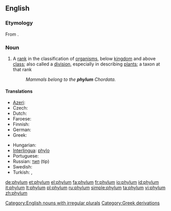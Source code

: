 {{wikipedia|Phylum}}
==English==

===Etymology===
From {{etyl|grc}} {{term|φῦλον||tribe, race|tr=phulon|lang=grc|sc=polytonic}}.

===Noun===
{{en-noun|phyl|a|pl2=phylums}}

# {{context|biology|taxonomy}} A [[rank]] in the classification of [[organism]]s, below [[kingdom]] and above [[class]]; also called a [[division]], especially in describing [[plant]]s; a taxon at that rank
#: ''Mammals belong to the '''phylum''' Chordata.''

====Translations====
{{trans-top|(biology, taxonomy) A rank in the classification of organisms, below kingdom and above class}}
* [[Azeri]]: {{t-|az|tip|xs=Azeri}}
* Czech: {{t+|cs|kmen|m}}
* Dutch: {{t+|nl|stam}}
* Faroese: {{t-|fo|fylki|n|xs=Faroese}}
* Finnish: {{t-|fi|pääjakso}}
* German: {{t+|de|Stamm|m}}
* Greek: {{t+|el|φύλο|n}}
{{trans-mid}}
* Hungarian: {{t+|hu|törzs}}
* [[Interlingua]]: [[phylo]]
* Portuguese: {{t+|pt|filo|m}}
* Russian: [[тип]] (tip) {{m}}
* Swedish: {{t+|sv|stam|c}}
* Turkish: {{t|tr|şube}},  {{t+|tr|filum}}
{{trans-bottom}}

[[Category:English nouns with irregular plurals]]
[[Category:Greek derivations]]

[[de:phylum]]
[[et:phylum]]
[[el:phylum]]
[[fa:phylum]]
[[fr:phylum]]
[[io:phylum]]
[[id:phylum]]
[[it:phylum]]
[[lt:phylum]]
[[pl:phylum]]
[[ru:phylum]]
[[simple:phylum]]
[[ta:phylum]]
[[vi:phylum]]
[[zh:phylum]]